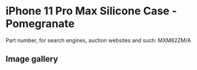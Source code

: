 
# iPhone 11 Pro Max Silicone Case - Pomegranate

Part number, for search engines, auction websites and such: MXM82ZM/A

## Image gallery

<div style={{ width: "768px" }}>
  <GalleryComponent
    images={[
      {
        original: "/everysource/MXM82.png",
        thumbnail: "/everypreview/MXM82.png",
      },
      {
        original: "/everysource/MXM82_AV1.png",
        thumbnail: "/everypreview/MXM82_AV1.png",
      },
      {
        original: "/everysource/MXM82_AV2.png",
        thumbnail: "/everypreview/MXM82_AV2.png",
      },
      {
        original: "/everysource/MXM82_AV3.png",
        thumbnail: "/everypreview/MXM82_AV3.png",
      },
      {
        original: "/everysource/MXM82_AV4.png",
        thumbnail: "/everypreview/MXM82_AV4.png",
      },
      {
        original: "/everysource/MXM82_AV5.png",
        thumbnail: "/everypreview/MXM82_AV5.png",
      }
    ]}
  />
</div>